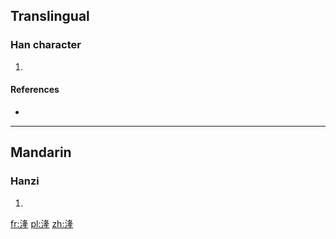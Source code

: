 ==Translingual==

===Han character===
{{Han char|rn=85|rad=水|as=09|sn=12|four=|canj=水竹水一 (EHEM)}}

# {{defn|Han|sort=水09}}

====References====
* {{Han ref|kx=0638.170|dkj=17875|hdz=31683.040|uh=6E70|ud=28272}}

----

==Mandarin==

===Hanzi===
{{cmn-hanzi|pin=[[lóng]] ([[long2]]), [[zhūn]] ([[zhun1]])|wg=lung<sup>2</sup>, chun<sup>1</sup>}}

# {{defn|Mandarin|sort=水09}}

[[fr:湰]]
[[pl:湰]]
[[zh:湰]]